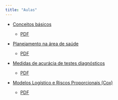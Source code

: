 ```yaml
---
title: "Aulas"
---
```


-   [Conceitos básicos](aulas/Conceitos%20básicos/index.html "Conceitos básicos"){aria-label="Conceitos básicos"} 
    - [PDF](documentos/conceitos.pdf)
    
-   [Planejamento na área de saúde](aulas/Planejamento/index.html "Planejamento na área de saúde"){aria-label="Planejamento na área de saúde"}

    - [PDF](documentos/planejamento.pdf)

-   [Medidas de acurácia de testes diagnósticos](/aulas/Testes%20diagnósticos/testesDiagnosticos.html "Medidas e acurácia de testes de diagnósticos"){aria-label="Medidas e acurácia de testes de diagnósticos"}

    - [PDF](documentos/testes.pdf)

-  [Modelos Logístico e Riscos Proporcionais (Cox)](/aulas/ModeloLogistico_cox/logistico_cox.html "Modelos logístico e riscos proporcionais"){aria-label="Modelos logístico e riscos proporcionais"}

    - [PDF](documentos/modelos.pdf)